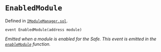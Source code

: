 # `EnabledModule`
Defined in [`IModuleManager.sol`](https://github.com/safe-global/safe-smart-account/tree/main/contracts/interfaces/IModuleManager.sol#L14).

```solidity
event EnabledModule(address module)

```

*Emitted when a module is enabled for the Safe. This event is emitted in the [`enableModule`](/reference-smart-account/module-functions/enableModule.mdx) function.*
